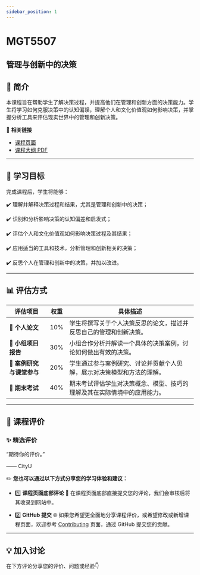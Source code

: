 ```yaml
---
sidebar_position: 1
---
```


# MGT5507
## 管理与创新中的决策

## **📘 简介**
本课程旨在帮助学生了解决策过程，并提高他们在管理和创新方面的决策能力。学生将学习如何克服决策中的认知偏误，理解个人和文化价值观如何影响决策，并掌握分析工具来评估现实世界中的管理和创新决策。

🔗 **相关链接**
- [课程页面](https://www.cityu.edu.hk/catalogue/pg/202425/course/MGT5507.htm)
- [课程大纲 PDF](https://www.cityu.edu.hk/catalogue/pg/202425/course/MGT5507.pdf)

---

## **🎯 学习目标**

完成课程后，学生将能够：

✔️ 理解并解释决策过程和结果，尤其是管理和创新中的决策；

✔️ 识别和分析影响决策的认知偏差和启发式；

✔️ 评估个人和文化价值观如何影响决策过程及其结果；

✔️ 应用适当的工具和技术，分析管理和创新相关的决策；

✔️ 反思个人在管理和创新中的决策，并加以改进。

---

## **📊 评估方式**

| **评估项目**          | **权重** | **具体描述**                                                                                       |
|----------------------|---------|---------------------------------------------------------------------------------------------------|
| **📄 个人论文**       | 10%     | 学生将撰写关于个人决策反思的论文，描述并反思自己的管理和创新决策。                              |
| **📄 小组项目报告**   | 30%     | 小组合作分析并解读一个具体的决策案例，讨论如何做出有效的决策。                                   |
| **📄 案例研究与课堂参与** | 20%     | 学生通过参与案例研究、讨论并贡献个人见解，展示对决策模型和方法的理解。                         |
| **📝 期末考试**       | 40%     | 期末考试评估学生对决策概念、模型、技巧的理解及其在实际情境中的应用能力。                      |

---

## **💬 课程评价**

### ✨ **精选评价**
<div className={commentStyles.commentBox}>
    <p className={commentStyles.commentText}>
        “期待你的评价。”
    </p>
    <p className={commentStyles.commentAuthor}>—— CityU</p>
</div>

✏️ **您也可以通过以下方式分享您的学习体验和建议：**

- 1️⃣ **课程页面底部评论**
💬 在课程页面底部直接提交您的评论，我们会审核后将其收录到网站中。

- 2️⃣ **GitHub 提交**
🌐 如果您希望更全面地分享课程评价，或希望修改或新增课程页面，欢迎参考 [Contributing](/contributing) 页面，通过 GitHub 提交您的贡献。


---

## **💡 加入讨论**

在下方评论分享您的评价、问题或经验👇
<Utterances />